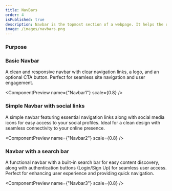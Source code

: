 ```yaml
---
title: NavBars
order: 4
isPublished: true
description: Navbar is the topmost section of a webpage. It helps the user/audience to easily navigate through the entire webpage. Perfect for seamless site navigation and user engagement.
image: /images/navbars.png  
---
```


### Purpose

### Basic Navbar
A clean and responsive navbar with clear navigation links, a logo, and an optional CTA button. Perfect for seamless site navigation and user engagement.

<ComponentPreview name={"Navbar1"} scale={0.8} />

### Simple Navbar with social links 
A simple navbar featuring essential navigation links along with social media icons for easy access to your social profiles. Ideal for a clean design with seamless connectivity to your online presence.

<ComponentPreview name={"Navbar2"} scale={0.8} />

### Navbar with a search bar
A functional navbar with a built-in search bar for easy content discovery, along with authentication buttons (Login/Sign Up) for seamless user access. Perfect for enhancing user experience and providing quick navigation.

<ComponentPreview name={"Navbar3"} scale={0.8} />
